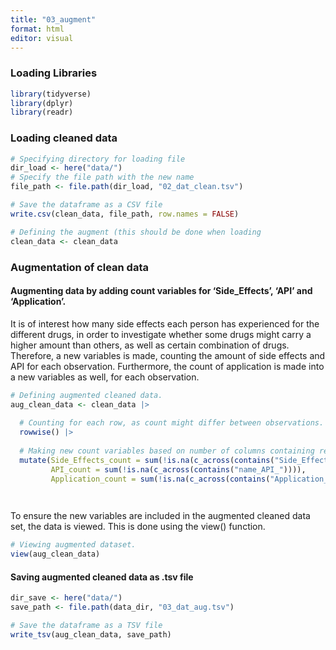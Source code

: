 ```yaml
---
title: "03_augment"
format: html
editor: visual
---
```


### Loading Libraries

```r
library(tidyverse)
library(dplyr)
library(readr)
```

### Loading cleaned data

```r
# Specifying directory for loading file
dir_load <- here("data/")
# Specify the file path with the new name
file_path <- file.path(dir_load, "02_dat_clean.tsv")

# Save the dataframe as a CSV file
write.csv(clean_data, file_path, row.names = FALSE)
```

```r
# Defining the augment (this should be done when loading
clean_data <- clean_data
```

### Augmentation of clean data

#### Augmenting data by adding count variables for 'Side_Effects', 'API' and 'Application'.

It is of interest how many side effects each person has experienced for the different drugs, in order to investigate whether some drugs might carry a higher amount than others, as well as certain combination of drugs. Therefore, a new variables is made, counting the amount of side effects and API for each observation. Furthermore, the count of application is made into a new variables as well, for each observation.

```r

# Defining augmented cleaned data.
aug_clean_data <- clean_data |>
  
  # Counting for each row, as count might differ between observations.
  rowwise() |>
  
  # Making new count variables based on number of columns containing relevant string,       different from NA. 
  mutate(Side_Effects_count = sum(!is.na(c_across(contains("Side_Effects_")))), 
         API_count = sum(!is.na(c_across(contains("name_API_")))),
         Application_count = sum(!is.na(c_across(contains("Application_")))))

          
```

To ensure the new variables are included in the augmented cleaned data set, the data is viewed. This is done using the view() function.

```r
# Viewing augmented dataset. 
view(aug_clean_data)
```

#### Saving augmented cleaned data as .tsv file

```r
dir_save <- here("data/")
save_path <- file.path(data_dir, "03_dat_aug.tsv")

# Save the dataframe as a TSV file
write_tsv(aug_clean_data, save_path)

```
